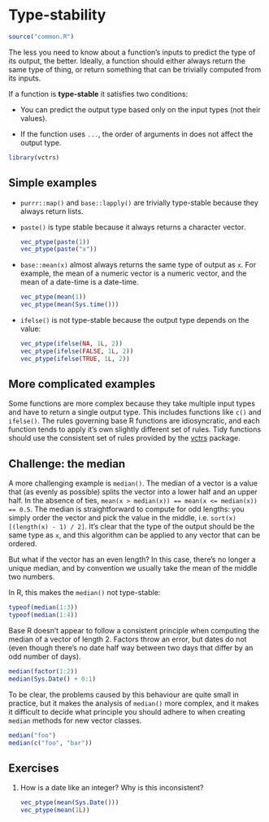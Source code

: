 # Type-stability {#out-type-stability}

```r
source("common.R")
```

The less you need to know about a function's inputs to predict the type of its output, the better.
Ideally, a function should either always return the same type of thing, or return something that can be trivially computed from its inputs.

If a function is **type-stable** it satisfies two conditions:

-   You can predict the output type based only on the input types (not their values).

-   If the function uses `...`, the order of arguments in does not affect the output type.

```r
library(vctrs)
```

## Simple examples

-   `purrr::map()` and `base::lapply()` are trivially type-stable because they always return lists.

-   `paste()` is type stable because it always returns a character vector.

    ```r
    vec_ptype(paste(1))
    vec_ptype(paste("x"))
    ```

-   `base::mean(x)` almost always returns the same type of output as `x`.
    For example, the mean of a numeric vector is a numeric vector, and the mean of a date-time is a date-time.

    ```r
    vec_ptype(mean(1))
    vec_ptype(mean(Sys.time()))
    ```

-   `ifelse()` is not type-stable because the output type depends on the value:

    ```r
    vec_ptype(ifelse(NA, 1L, 2))
    vec_ptype(ifelse(FALSE, 1L, 2))
    vec_ptype(ifelse(TRUE, 1L, 2))
    ```

## More complicated examples

Some functions are more complex because they take multiple input types and have to return a single output type.
This includes functions like `c()` and `ifelse()`.
The rules governing base R functions are idiosyncratic, and each function tends to apply it's own slightly different set of rules.
Tidy functions should use the consistent set of rules provided by the [vctrs](https://vctrs.r-lib.org) package.

## Challenge: the median

A more challenging example is `median()`.
The median of a vector is a value that (as evenly as possible) splits the vector into a lower half and an upper half.
In the absence of ties, `mean(x > median(x)) == mean(x <= median(x)) == 0.5`.
The median is straightforward to compute for odd lengths: you simply order the vector and pick the value in the middle, i.e. `sort(x)[(length(x) - 1) / 2]`.
It's clear that the type of the output should be the same type as `x`, and this algorithm can be applied to any vector that can be ordered.

But what if the vector has an even length?
In this case, there's no longer a unique median, and by convention we usually take the mean of the middle two numbers.

In R, this makes the `median()` not type-stable:

```r
typeof(median(1:3))
typeof(median(1:4))
```

Base R doesn't appear to follow a consistent principle when computing the median of a vector of length 2.
Factors throw an error, but dates do not (even though there's no date half way between two days that differ by an odd number of days).

```r
median(factor(1:2))
median(Sys.Date() + 0:1)
```

To be clear, the problems caused by this behaviour are quite small in practice, but it makes the analysis of `median()` more complex, and it makes it difficult to decide what principle you should adhere to when creating `median` methods for new vector classes.

```r
median("foo")
median(c("foo", "bar"))
```

## Exercises

1.  How is a date like an integer?
    Why is this inconsistent?

    ```r
    vec_ptype(mean(Sys.Date()))
    vec_ptype(mean(1L))
    ```
